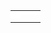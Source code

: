 {{en/Community/Scenarios/Scenarios by size}}

{|
|-
|style="border:none;background:white"|
{{Page:en/Community/Scenarios/Norfolk Island, 1942}}

|style="border:none;background:white"|

|style="border:none;background:white"|

|-
|style="border:none;background:white"|

|-
|}